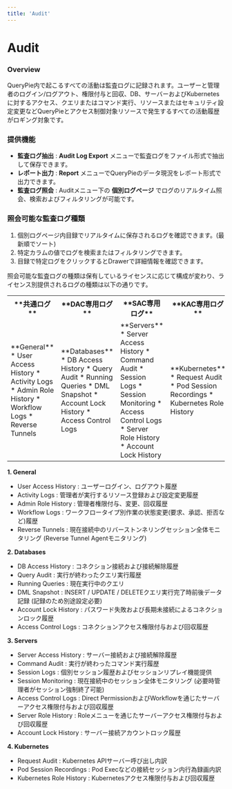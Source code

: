 ```yaml
---
title: 'Audit'
---
```


# Audit

### Overview

QueryPie内で起こるすべての活動は監査ログに記録されます。ユーザーと管理者のログイン/ログアウト、権限付与と回収、DB、サーバーおよびKubernetesに対するアクセス、クエリまたはコマンド実行、リソースまたはセキュリティ設定変更などQueryPieとアクセス制御対象リソースで発生するすべての活動履歴がロギング対象です。


### 提供機能

*  **監査ログ抽出**  :  **Audit Log Export** メニューで監査ログをファイル形式で抽出して保存できます。 
*  **レポート出力**  :  **Report** メニューでQueryPieのデータ現況をレポート形式で出力できます。
*  **監査ログ照会**  : Auditメニュー下の **個別ログページ** でログのリアルタイム照会、検索およびフィルタリングが可能です。


### 照会可能な監査ログ種類

1. 個別ログページ内目録でリアルタイムに保存されるログを確認できます。(最新順でソート)
2. 特定カラムの値でログを検索またはフィルタリングできます。 
3. 目録で特定ログをクリックするとDrawerで詳細情報を確認できます。

照会可能な監査ログの種類は保有しているライセンスに応じて構成が変わり、ライセンス別提供されるログの種類は以下の通りです。

<table data-table-width="760" data-layout="default" local-id="2eeba34f-b909-48ea-a011-5381931efcd4">
<tbody>
<tr>
<th>
**共通ログ**
</th>
<th>
**DAC専用ログ**
</th>
<th>
**SAC専用ログ**
</th>
<th>
**KAC専用ログ**
</th>
</tr>
<tr>
<td>
**General**
* User Access History
* Activity Logs
* Admin Role History
* Workflow Logs
* Reverse Tunnels
</td>
<td>
**Databases**
* DB Access History
* Query Audit
* Running Queries
* DML Snapshot
* Account Lock History
* Access Control Logs
</td>
<td>
**Servers**
* Server Access History
* Command Audit
* Session Logs
* Session Monitoring
* Access Control Logs
* Server Role History
* Account Lock History
</td>
<td>
**Kubernetes**
* Request Audit
* Pod Session Recordings
* Kubernetes Role History
</td>
</tr>
</tbody>
</table>

**1. General**

* User Access History : ユーザーログイン、ログアウト履歴
* Activity Logs : 管理者が実行するリソース登録および設定変更履歴 
* Admin Role History : 管理者権限付与、変更、回収履歴
* Workflow Logs : ワークフロータイプ別作業の状態変更(要求、承認、拒否など)履歴
* Reverse Tunnels : 現在接続中のリバーストンネリングセッション全体モニタリング (Reverse Tunnel Agentモニタリング)


**2. Databases**

* DB Access History : コネクション接続および接続解除履歴
* Query Audit : 実行が終わったクエリ実行履歴
* Running Queries : 現在実行中のクエリ 
* DML Snapshot : INSERT / UPDATE / DELETEクエリ実行完了時前後データ記録 (記録のため別途設定必要)
* Account Lock History : パスワード失敗および長期未接続によるコネクションロック履歴
* Access Control Logs : コネクションアクセス権限付与および回収履歴


**3. Servers**

* Server Access History : サーバー接続および接続解除履歴
* Command Audit : 実行が終わったコマンド実行履歴 
* Session Logs : 個別セッション履歴およびセッションリプレイ機能提供 
* Session Monitoring : 現在接続中のセッション全体モニタリング (必要時管理者がセッション強制終了可能) 
* Access Control Logs : Direct PermissionおよびWorkflowを通じたサーバーアクセス権限付与および回収履歴
* Server Role History : Roleメニューを通じたサーバーアクセス権限付与および回収履歴
* Account Lock History : サーバー接続アカウントロック履歴 


**4. Kubernetes**

* Request Audit : Kubernetes APIサーバー呼び出し内訳
* Pod Session Recordings : Pod Execなどの接続セッション内行為録画内訳
* Kubernetes Role History : Kubernetesアクセス権限付与および回収履歴


